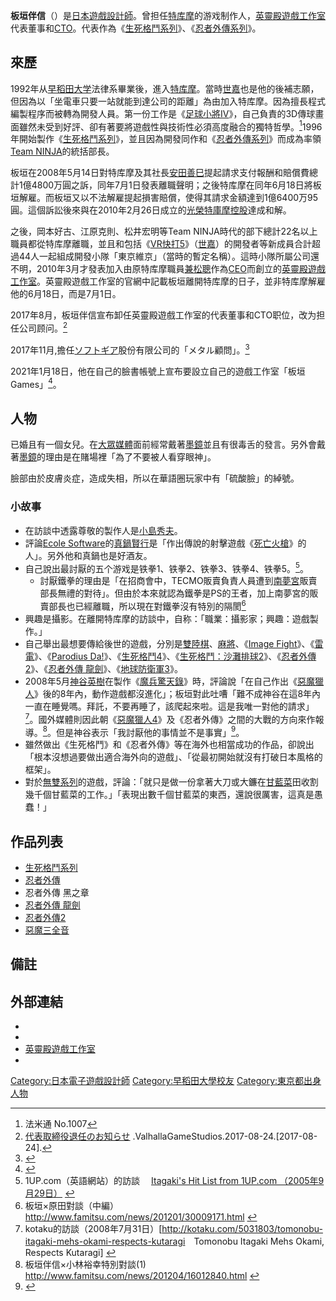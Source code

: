 {{noteTA
|G1=Games
}}
{{Infobox person
| name        = 板垣伴信
| image       = Itagaki Thumbs Up MNT.jpg
| caption     = 摄于2004[[東京電玩展|東京電玩展]]
| years_active= 1992年至今
| birth_date  = {{Birth date and age|1967|4|1|mf=y}}
| birth_place = {{JPN}}[[東京都|東京都]]
| occupation  = [[游戏制作人|游戏制作人]]、[[攝影師|攝影師]]
| notable_works = [[生死格鬥系列|生死格鬥系列]]<br/>[[忍者外傳系列|忍者外傳系列]]
}}
{{Japanese|japanese=板垣 伴信|kana=いたがき とものぶ|romaji=Itagaki Tomonobu}}

'''板垣伴信'''（{{bd|1967年|4月1日||}}）是[[日本|日本]][[遊戲設計師|遊戲設計師]]。曾担任[[特库摩|特库摩]]的游戏制作人，[[英靈殿遊戲工作室|英靈殿遊戲工作室]]代表董事和[[CTO|CTO]]。代表作為《[[生死格鬥系列|生死格鬥系列]]》、《[[忍者外傳系列|忍者外傳系列]]》。

==來歷==
1992年从[[早稻田大学|早稻田大学]]法律系畢業後，進入[[特库摩|特库摩]]。當時[[世嘉|世嘉]]也是他的後補志願，但因為以「坐電車只要一站就能到達公司的距離」為由加入特库摩。因為擅長程式編製程序而被轉為開發人員。第一份工作是《[[足球小將|足球小將IV]]》，自己負責的3D傳球畫面雖然未受到好評、卻有著要將遊戲性與技術性必須高度融合的獨特哲學。<ref>法米通 No.1007</ref>1996年開始製作《[[生死格鬥系列|生死格鬥系列]]》，並且因為開發同作和《[[忍者外傳系列|忍者外傳系列]]》而成為率領[[Team_NINJA|Team NINJA]]的統括部長。

板垣在2008年5月14日對特库摩及其社長[[安田善巳|安田善巳]]提起請求支付報酬和賠償費總計1億4800万圓之訴，同年7月1日發表離職聲明；之後特库摩在同年6月18日將板垣解雇。而板垣又以不法解雇提起損害賠償，使得其請求金額達到1億6400万95圓。這個訴訟後來與在2010年2月26日成立的[[光榮特庫摩控股|光榮特庫摩控股]]達成和解。

之後，岡本好古、江原克則、松井宏明等Team NINJA時代的部下總計22名以上職員都從特库摩離職，並且和包括《[[VR快打5|VR快打5]]》（[[世嘉|世嘉]]）的開發者等新成員合計超過44人一起組成開發小隊「東京維京」（當時的暫定名稱）。這時小隊所屬公司還不明，2010年3月才發表加入由原特库摩職員[[兼松聰|兼松聰]]作為[[CEO|CEO]]而創立的[[英靈殿遊戲工作室|英靈殿遊戲工作室]]。英靈殿遊戲工作室的官網中記載板垣離開特库摩的日子，並非特库摩解雇他的6月18日，而是7月1日。

2017年8月，板垣伴信宣布卸任英靈殿遊戲工作室的代表董事和CTO职位，改为担任公司顾问。<ref>[http://www.valhallagamestudios.com/jp/company/release/DirectorJP.pdf 代表取締役退任のお知らせ] {{Wayback|url=http://www.valhallagamestudios.com/jp/company/release/DirectorJP.pdf |date=20200113114035 }}.ValhallaGameStudios.2017-08-24.[2017-08-24].</ref>

2017年11月,擔任[[ソフトギア|ソフトギア]]股份有限公司的「メタル顧問」。<ref name="softgear">{{Cite web |date=2018-01-15 |url=https://www.famitsu.com/news/201801/15148977.html |title=板垣伴信擔任“メタル顧問”!? 訪問ソフトギア社長以及板垣 |publisher=ファミ通.com |accessdate=2018-03-25 |archive-date=2020-08-24 |archive-url=https://web.archive.org/web/20200824070154/https://www.famitsu.com/news/201801/15148977.html |dead-url=no }}</ref>

2021年1月18日，他在自己的臉書帳號上宣布要設立自己的遊戲工作室「板垣 Games」<ref>{{Cite web |url=https://www.facebook.com/tomonobu.itagaki/posts/2739978682932899 |title=板垣伴信 |access-date=2021-01-19 |archive-date=2021-01-18 |archive-url=https://web.archive.org/web/20210118161812/https://www.facebook.com/tomonobu.itagaki/posts/2739978682932899 |dead-url=no }}</ref>。

==人物==
已婚且有一個女兒。在[[大眾媒體|大眾媒體]]面前經常戴著[[墨鏡|墨鏡]]並且有很毒舌的發言。另外會戴著[[墨鏡|墨鏡]]的理由是在賭場裡「為了不要被人看穿眼神」。

臉部由於皮膚炎症，造成失相，所以在華語圈玩家中有「硫酸臉」的綽號。

===小故事===
*在訪談中透露尊敬的製作人是[[小島秀夫|小島秀夫]]。
*評論[[Ecole_Software|Ecole Software]]的[[真鍋賢行|真鍋賢行]]是「作出傳說的射擊遊戲《[[死亡火槍|死亡火槍]]》的人」。另外他和真鍋也是好酒友。
*自己說出最討厭的五个游戏是铁拳1、铁拳2、铁拳3、铁拳4、铁拳5。<ref>1UP.com（英語網站）的訪談 　[http://www.1up.com/do/feature?cId=3144194 Itagaki's Hit List from 1UP.com （2005年9月29日）] {{WebCite|url=https://www.webcitation.org/686hnZNKd?url=http://www.1up.com/features/itagaki-hit-list |date=20120601234757 |dateformat= }}</ref>。
**討厭鐵拳的理由是「在招商會中，TECMO販賣負責人員遭到[[南夢宮|南夢宮]]販賣部長無禮的對待」。但由於本來就認為鐵拳是PS的王者，加上南夢宮的販賣部長也已經離職，所以現在對鐵拳沒有特別的隔閡<ref>板垣×原田對談（中編） http://www.famitsu.com/news/201201/30009171.html {{Wayback|url=http://www.famitsu.com/news/201201/30009171.html |date=20200621055229 }}</ref>　
*興趣是攝影。在離開特库摩的訪談中，自称：「職業：攝影家；興趣：遊戲製作。」
*自己舉出最想要傳給後世的遊戲，分別是[[雙陸棋|雙陸棋]]、[[麻將|麻將]]、《[[Image_Fight|Image Fight]]》、《[[雷電_(遊戲)|雷電]]》、《[[Parodius_Da!|Parodius Da!]]》、《[[生死格鬥4|生死格鬥4]]》、《[[生死格鬥：沙灘排球2|生死格鬥：沙灘排球2]]》、《[[忍者外傳2|忍者外傳2]]》、《[[忍者外傳_龍劍|忍者外傳 龍劍]]》、《[[地球防衛軍3|地球防衛軍3]]》。
*2008年5月[[神谷英樹|神谷英樹]]在製作《[[魔兵驚天錄|魔兵驚天錄]]》時，評論說「在自己作出《[[惡魔獵人|惡魔獵人]]》後的8年內，動作遊戲都沒進化」；板垣對此吐嘈「難不成神谷在這8年內一直在睡覺嗎。拜託，不要再睡了，該爬起來啦。這是我唯一對他的請求」<ref>kotaku的訪談（2008年7月31日）[http://kotaku.com/5031803/tomonobu-itagaki-mehs-okami-respects-kutaragi　Tomonobu Itagaki Mehs Okami, Respects Kutaragi] {{Wayback|url=http://kotaku.com/5031803/tomonobu-itagaki-mehs-okami-respects-kutaragi |date=20180618082745 }}</ref>。國外媒體則因此朝《[[惡魔獵人4|惡魔獵人4]]》及《忍者外傳》之間的大戰的方向來作報導。<ref>板垣伴信×小林裕幸特別對談(1) http://www.famitsu.com/news/201204/16012840.html {{Wayback|url=http://www.famitsu.com/news/201204/16012840.html |date=20200319052441 }}</ref>。但是神谷表示「我討厭他的事情並不是事實」<ref>{{Cite web|url=https://twitter.com/PG_kamiya/status/608565070138777600?s=20|title=神谷英樹的Twitter 2015年6月10日|accessdate=2019-10-30|publisher=}}</ref>。
*雖然做出《生死格鬥》和《忍者外傳》等在海外也相當成功的作品，卻說出「根本沒想過要做出適合海外向的遊戲」、「從最初開始就沒有打破日本風格的框架」。
*對於[[無雙系列|無雙系列]]的遊戲，評論：「就只是做一份拿著大刀或大鐮在[[甘藍菜|甘藍菜]]田收割幾千個甘藍菜的工作。」「表現出數千個甘藍菜的東西，還說很厲害，這真是愚蠢！」

==作品列表==
*[[生死格鬥系列|生死格鬥系列]]
*[[忍者外傳|忍者外傳]]
*忍者外傳 黑之章
*[[忍者外傳_龍劍|忍者外傳 龍劍]]
*[[忍者外傳2|忍者外傳2]]
*[[惡魔三全音|惡魔三全音]]

==備註==
{{Reflist}}

==外部連結==
*{{Facebook|tomonobu.itagaki}}
*{{Twitter|ItagakiApex}}
*[http://www.valhallagamestudios.com/jp/ 英靈殿遊戲工作室] {{Wayback|url=http://www.valhallagamestudios.com/jp/ |date=20201124225241 }}
*{{moby developer |id=40760 }}

{{Team Ninja}}
{{DEFAULTSORT:Itagaki, Tomonobu}}

[[Category:日本電子遊戲設計師|Category:日本電子遊戲設計師]]
[[Category:早稻田大學校友|Category:早稻田大學校友]]
[[Category:東京都出身人物|Category:東京都出身人物]]